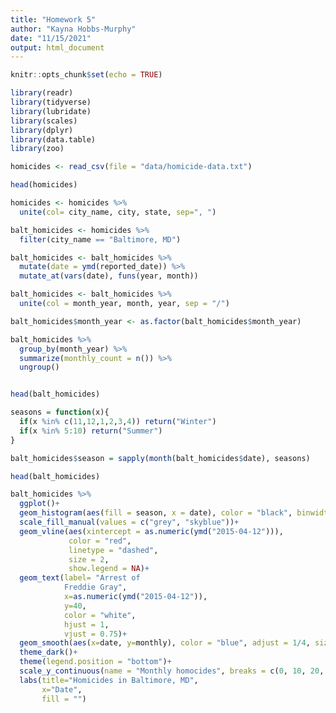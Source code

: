 ```yaml
---
title: "Homework 5"
author: "Kayna Hobbs-Murphy"
date: "11/15/2021"
output: html_document
---
```


```r
knitr::opts_chunk$set(echo = TRUE)
```

```r
library(readr)
library(tidyverse)
library(lubridate)
library(scales)
library(dplyr)
library(data.table)
library(zoo)
```


```r
homicides <- read_csv(file = "data/homicide-data.txt")
```

```r
head(homicides)
```

```r
homicides <- homicides %>% 
  unite(col= city_name, city, state, sep=", ") 

balt_homicides <- homicides %>% 
  filter(city_name == "Baltimore, MD")

balt_homicides <- balt_homicides %>% 
  mutate(date = ymd(reported_date)) %>% 
  mutate_at(vars(date), funs(year, month))

balt_homicides <- balt_homicides %>% 
  unite(col = month_year, month, year, sep = "/")

balt_homicides$month_year <- as.factor(balt_homicides$month_year)

balt_homicides %>% 
  group_by(month_year) %>% 
  summarize(monthly_count = n()) %>% 
  ungroup()


head(balt_homicides)
```


```r
seasons = function(x){
  if(x %in% c(11,12,1,2,3,4)) return("Winter")
  if(x %in% 5:10) return("Summer")
}

balt_homicides$season = sapply(month(balt_homicides$date), seasons)

head(balt_homicides)
```

```r
balt_homicides %>% 
  ggplot()+ 
  geom_histogram(aes(fill = season, x = date), color = "black", binwidth = 27)+
  scale_fill_manual(values = c("grey", "skyblue"))+
  geom_vline(aes(xintercept = as.numeric(ymd("2015-04-12"))),
             color = "red",
             linetype = "dashed",
             size = 2,
             show.legend = NA)+ 
  geom_text(label= "Arrest of
            Freddie Gray",
            x=as.numeric(ymd("2015-04-12")),
            y=40,
            color = "white",
            hjust = 1,
            vjust = 0.75)+
  geom_smooth(aes(x=date, y=monthly), color = "blue", adjust = 1/4, size = 1.5)+
  theme_dark()+
  theme(legend.position = "bottom")+
  scale_y_continuous(name = "Monthly homocides", breaks = c(0, 10, 20, 30, 40))+
  labs(title="Homicides in Baltimore, MD",
       x="Date",
       fill = "")
```

